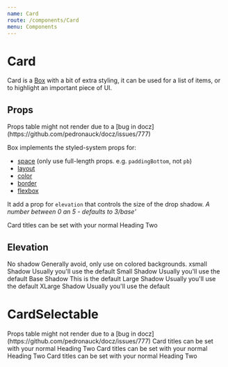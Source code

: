 ```yaml
---
name: Card
route: /components/Card
menu: Components
---
```



# Card

Card is a [Box](/components/Box) with a bit of extra styling, it can be used for a list of items, or to highlight an important piece of UI.

## Props

<Props of={Card} />
Props table might not render due to a [bug in docz](https://github.com/pedronauck/docz/issues/777)

Box implements the styled-system props for:

- [space](https://styled-system.com/api#space) (only use full-length props. e.g. `paddingBottom`, not `pb`)
- [layout](https://styled-system.com/api#layout)
- [color](https://styled-system.com/api#color)
- [border](https://styled-system.com/api#border)
- [flexbox](https://styled-system.com/api#flex)

It add a prop for `elevation` that controls the size of the drop shadow. _A number between 0 an 5 - defaults to 3/base'_

<Playground>
  <Card>
    <Heading as="h3">Card titles can be set with your normal Heading</Heading>
    <Paragraph>Two</Paragraph>
  </Card>
</Playground>

## Elevation

<Playground>
<Box bg='neutral.lightest' padding='xlarge'>
  <Card elevation='0' marginBottom='xlarge'>
    <Heading as="h3">No shadow</Heading>
    <Paragraph>Generally avoid, only use on colored backgrounds.</Paragraph>
  </Card>

<Card elevation="1" marginBottom="xlarge">
  <Heading as="h3">xsmall Shadow</Heading>
  <Paragraph>Usually you'll use the default</Paragraph>
</Card>

<Card elevation="2" marginBottom="xlarge">
  <Heading as="h3">Small Shadow</Heading>
  <Paragraph>Usually you'll use the default</Paragraph>
</Card>

<Card elevation="3" marginBottom="xlarge">
  <Heading as="h3">Base Shadow</Heading>
  <Paragraph>This is the default</Paragraph>
</Card>

<Card elevation="4" marginBottom="xlarge">
  <Heading as="h3">Large Shadow</Heading>
  <Paragraph>Usually you'll use the default</Paragraph>
</Card>

<Card elevation="5" marginBottom="xlarge">
  <Heading as="h3">XLarge Shadow</Heading>
  <Paragraph>Usually you'll use the default</Paragraph>
</Card>
</Box>
</Playground>

# CardSelectable

<Props of={CardSelectable} />
Props table might not render due to a [bug in docz](https://github.com/pedronauck/docz/issues/777)

<Playground>
  <Flex bg="neutral.lightest" padding="xlarge">
    <CardSelectable marginRight="xlarge">
      <Heading as="h3">Card titles can be set with your normal Heading</Heading>
      <Paragraph>Two</Paragraph>
    </CardSelectable>
    <CardSelectable marginRight="xlarge" selected>
      <Heading as="h3">Card titles can be set with your normal Heading</Heading>
      <Paragraph>Two</Paragraph>
    </CardSelectable>
    <CardSelectable >
      <Heading as="h3">Card titles can be set with your normal Heading</Heading>
      <Paragraph>Two</Paragraph>
    </CardSelectable>
  </Flex>
</Playground>
